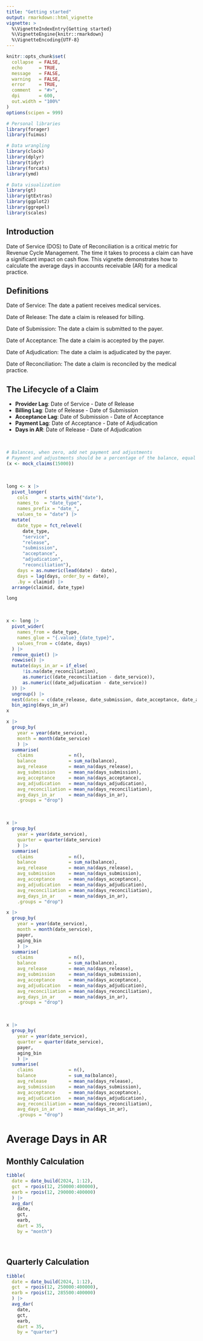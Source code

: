 ```yaml
---
title: "Getting started"
output: rmarkdown::html_vignette
vignette: >
  %\VignetteIndexEntry{Getting started}
  %\VignetteEngine{knitr::rmarkdown}
  %\VignetteEncoding{UTF-8}
---
```


```r
knitr::opts_chunk$set(
  collapse  = FALSE,
  echo      = TRUE, 
  message   = FALSE, 
  warning   = FALSE,
  error     = TRUE,
  comment   = "#>",
  dpi       = 600, 
  out.width = "100%"
)
options(scipen = 999)

# Personal libraries
library(forager)
library(fuimus)

# Data wrangling
library(clock)
library(dplyr)
library(tidyr)
library(forcats)
library(ymd)

# Data visualization
library(gt)
library(gtExtras)
library(ggplot2)
library(ggrepel)
library(scales)
```

## Introduction

Date of Service (DOS) to Date of Reconciliation is a critical metric for Revenue Cycle Management. The time it takes to process a claim can have a significant impact on cash flow. This vignette demonstrates how to calculate the average days in accounts receivable (AR) for a medical practice.

## Definitions

Date of Service: The date a patient receives medical services.

Date of Release: The date a claim is released for billing.

Date of Submission: The date a claim is submitted to the payer.

Date of Acceptance: The date a claim is accepted by the payer.

Date of Adjudication: The date a claim is adjudicated by the payer.

Date of Reconciliation: The date a claim is reconciled by the medical practice.

## The Lifecycle of a Claim 

  * <b>Provider Lag</b>:    Date of Service - Date of Release
  * <b>Billing Lag</b>:     Date of Release - Date of Submission
  * <b>Acceptance Lag</b>:  Date of Submission - Date of Acceptance
  * <b>Payment Lag</b>:     Date of Acceptance - Date of Adjudication
  * <b>Days in AR</b>:      Date of Release - Date of Adjudication
  

<br>

```r
# Balances, when zero, add net payment and adjustments
# Payment and adjustments should be a percentage of the balance, equal to one
(x <- mock_claims(15000))
```

<br>

```r
long <- x |> 
  pivot_longer(
    cols      = starts_with("date"), 
    names_to  = "date_type", 
    names_prefix = "date_",
    values_to = "date") |> 
  mutate(
    date_type = fct_relevel(
      date_type, 
      "service", 
      "release",
      "submission", 
      "acceptance", 
      "adjudication", 
      "reconciliation"), 
    days = as.numeric(lead(date) - date),
    days = lag(days, order_by = date),
    .by = claimid) |> 
  arrange(claimid, date_type)

long
```

<br>

```r
x <- long |> 
  pivot_wider(
    names_from = date_type,
    names_glue = "{.value}_{date_type}",
    values_from = c(date, days)
  ) |> 
  remove_quiet() |> 
  rowwise() |> 
  mutate(days_in_ar = if_else(
      !is.na(date_reconciliation), 
      as.numeric((date_reconciliation - date_service)),
      as.numeric((date_adjudication - date_service))
  )) |> 
  ungroup() |> 
  nest(dates = c(date_release, date_submission, date_acceptance, date_adjudication, date_reconciliation)) |>
  bin_aging(days_in_ar)
x
```


```r
x |> 
  group_by(
    year = year(date_service),
    month = month(date_service)
    ) |>
  summarise(
    claims             = n(), 
    balance            = sum_na(balance),
    avg_release        = mean_na(days_release), 
    avg_submission     = mean_na(days_submission),
    avg_acceptance     = mean_na(days_acceptance),
    avg_adjudication   = mean_na(days_adjudication),
    avg_reconciliation = mean_na(days_reconciliation),
    avg_days_in_ar     = mean_na(days_in_ar),
    .groups = "drop")
```

<br>

```r
x |> 
  group_by(
    year = year(date_service),
    quarter = quarter(date_service)
    ) |>
  summarise(
    claims             = n(), 
    balance            = sum_na(balance),
    avg_release        = mean_na(days_release), 
    avg_submission     = mean_na(days_submission),
    avg_acceptance     = mean_na(days_acceptance),
    avg_adjudication   = mean_na(days_adjudication),
    avg_reconciliation = mean_na(days_reconciliation),
    avg_days_in_ar     = mean_na(days_in_ar),
    .groups = "drop")
```


```r
x |> 
  group_by(
    year = year(date_service),
    month = month(date_service),
    payer,
    aging_bin
    ) |>
  summarise(
    claims             = n(), 
    balance            = sum_na(balance),
    avg_release        = mean_na(days_release), 
    avg_submission     = mean_na(days_submission),
    avg_acceptance     = mean_na(days_acceptance),
    avg_adjudication   = mean_na(days_adjudication),
    avg_reconciliation = mean_na(days_reconciliation),
    avg_days_in_ar     = mean_na(days_in_ar),
    .groups = "drop")
```

<br>

```r
x |> 
  group_by(
    year = year(date_service),
    quarter = quarter(date_service),
    payer,
    aging_bin
    ) |>
  summarise(
    claims             = n(), 
    balance            = sum_na(balance),
    avg_release        = mean_na(days_release), 
    avg_submission     = mean_na(days_submission),
    avg_acceptance     = mean_na(days_acceptance),
    avg_adjudication   = mean_na(days_adjudication),
    avg_reconciliation = mean_na(days_reconciliation),
    avg_days_in_ar     = mean_na(days_in_ar),
    .groups = "drop")
```






# Average Days in AR

## Monthly Calculation

```r
tibble(
  date = date_build(2024, 1:12),
  gct  = rpois(12, 250000:400000),
  earb = rpois(12, 290000:400000)
  ) |> 
  avg_dar(
    date, 
    gct, 
    earb, 
    dart = 35,
    by = "month")
```

<br>

## Quarterly Calculation

```r
tibble(
  date = date_build(2024, 1:12),
  gct  = rpois(12, 250000:400000),
  earb = rpois(12, 285500:400000)
  ) |> 
  avg_dar(
    date, 
    gct, 
    earb, 
    dart = 35,
    by = "quarter")
```

<br>
